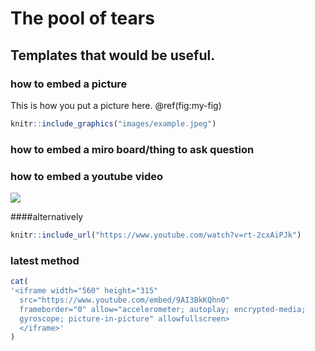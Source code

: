 # The pool of tears

## Templates that would be useful.

### how to embed a picture
This is how you put a picture here. \@ref(fig:my-fig)

```r
knitr::include_graphics("images/example.jpeg")
```

### how to embed a miro board/thing to ask question

### how to embed a youtube video
![](https://www.youtube.com/watch?v=rt-2cxAiPJk)

####alternatively
```r
knitr::include_url("https://www.youtube.com/watch?v=rt-2cxAiPJk")
```

### latest method
```r
cat(
'<iframe width="560" height="315" 
  src="https://www.youtube.com/embed/9AI3BkKQhn0"
  frameborder="0" allow="accelerometer; autoplay; encrypted-media;
  gyroscope; picture-in-picture" allowfullscreen>
  </iframe>'
)
```